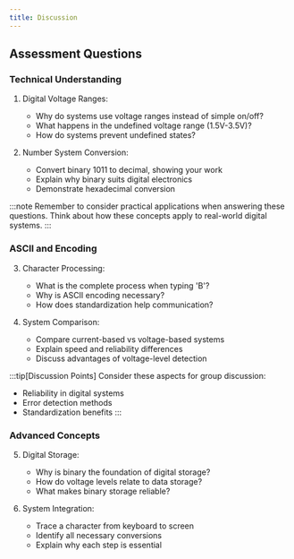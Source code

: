 ```yaml
---
title: Discussion
---
```


## Assessment Questions

### Technical Understanding

1. Digital Voltage Ranges:
   - Why do systems use voltage ranges instead of simple on/off?
   - What happens in the undefined voltage range (1.5V-3.5V)?
   - How do systems prevent undefined states?

2. Number System Conversion:
   - Convert binary 1011 to decimal, showing your work
   - Explain why binary suits digital electronics
   - Demonstrate hexadecimal conversion

:::note
Remember to consider practical applications when answering these questions. Think about how these concepts apply to real-world digital systems.
:::

### ASCII and Encoding

3. Character Processing:
   - What is the complete process when typing 'B'?
   - Why is ASCII encoding necessary?
   - How does standardization help communication?

4. System Comparison:
   - Compare current-based vs voltage-based systems
   - Explain speed and reliability differences
   - Discuss advantages of voltage-level detection

:::tip[Discussion Points]
Consider these aspects for group discussion:
- Reliability in digital systems
- Error detection methods
- Standardization benefits
:::

### Advanced Concepts

5. Digital Storage:
   - Why is binary the foundation of digital storage?
   - How do voltage levels relate to data storage?
   - What makes binary storage reliable?

6. System Integration:
   - Trace a character from keyboard to screen
   - Identify all necessary conversions
   - Explain why each step is essential


